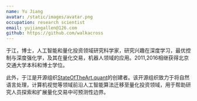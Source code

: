 ```yaml
---
name: Yu Jiang
avatar: /static/images/avatar.png
occupation: research scientist
email: yujiangallen@126.com
github: https://github.com/walkacross
---
```


于江，博士，人工智能和量化投资领域研究科学家，研究兴趣在深度学习，最优控制与深度强化学，及其在量化交易，机器人领域的应用。2011,2016相继获得北京交通大学本科和博士学位。

此外，于江是开源组织[StateOfTheArt.quant](https://github.com/StateOfTheArt-quant)的创建者。该开源组织致力于将自然语言处理，计算机视觉等领域前沿人工智能算法迁移至量化投资领域，用于帮助研究人员探索和扩展量化交易中可预测性边界。
